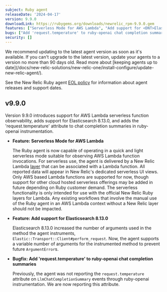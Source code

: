 ```yaml
---
subject: Ruby agent
releaseDate: '2024-04-17'
version: 9.9.0
downloadLink: https://rubygems.org/downloads/newrelic_rpm-9.9.0.gem
features: ["Serverless Mode for AWS Lambda", "Add support for <DNT>Elasticsearch<DNT> 8.13.0"]
bugs: ["Add 'request.temperature' to ruby-openai chat completion summaries"]
security: []
---
```


<Callout variant="important">
  We recommend updating to the latest agent version as soon as it's available. If you can't upgrade to the latest version, update your agents to a version no more than 90 days old. Read more about [keeping agents up to date](/docs/new-relic-solutions/new-relic-one/install-configure/update-new-relic-agent/).

  See the New Relic Ruby agent [EOL policy](https://docs.newrelic.com/docs/apm/agents/ruby-agent/getting-started/ruby-agent-eol-policy/) for information about agent releases and support dates.
</Callout>

## v9.9.0

Version 9.9.0 introduces support for AWS Lambda serverless function observability, adds support for <DNT>Elasticsearch<DNT> 8.13.0, and adds the 'request.temperature' attribute to chat completion summaries in ruby-openai instrumentation.

- **Feature: Serverless Mode for AWS Lambda**

  The Ruby agent is now capable of operating in a quick and light serverless mode suitable for observing AWS Lambda function invocations. For serverless use, the agent is delivered by a New Relic Lambda [layer](https://github.com/newrelic/newrelic-lambda-layers) that can be associated with a Lambda function. All reported data will appear in New Relic's dedicated serverless UI views. Only AWS based Lambda functions are supported for now, though support for other cloud hosted serverless offerings may be added in future depending on Ruby customer demand. The serverless functionality is only intended for use with the official New Relic Ruby layers for Lambda. Any existing workflows that involve the manual use of the Ruby agent in an AWS Lambda context without a New Relic layer should not be impacted.

- **Feature: Add support for <DNT>Elasticsearch<DNT> 8.13.0**

  <DNT>Elasticsearch<DNT> 8.13.0 increased the number of arguments used in the method the agent instruments, `Elastic::Transport::Client#perform_request`. Now, the agent supports a variable number of arguments for the instrumented method to prevent future `ArgumentError`s.

- **Bugfix: Add 'request.temperature' to ruby-openai chat completion summaries**

  Previously, the agent was not reporting the `request.temperature` attribute on `LlmChatCompletionSummary` events through ruby-openai instrumentation. We are now reporting this attribute.


